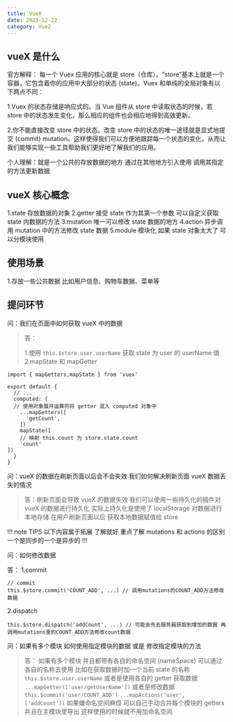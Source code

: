 ```yaml
---
title: VueX
date: 2023-12-22
category: Vue2
---
```


## vueX 是什么

官方解释：
每一个 Vuex 应用的核心就是 store（仓库）。“store”基本上就是一个容器，它包含着你的应用中大部分的状态 (state)。Vuex 和单纯的全局对象有以下两点不同：

1.Vuex 的状态存储是响应式的。当 Vue 组件从 store 中读取状态的时候，若 store 中的状态发生变化，那么相应的组件也会相应地得到高效更新。

2.你不能直接改变 store 中的状态。改变 store 中的状态的唯一途径就是显式地提交 (commit) mutation。这样使得我们可以方便地跟踪每一个状态的变化，从而让我们能够实现一些工具帮助我们更好地了解我们的应用。

个人理解：就是一个公共的存放数据的地方 通过在其他地方引入使用 调用其指定的方法更新数据

## vueX 核心概念

1.state 存放数据的对象
2.getter 接受 state 作为其第一个参数 可以自定义获取 state 内数据的方法
3.mutation 唯一可以修改 state 数据的地方
4.action 异步调用 mutation 中的方法修改 state 数据
5.module 模块化 如果 state 对象太大了 可以分模块使用

## 使用场景

1.存放一些公共数据 比如用户信息、购物车数据、菜单等

## 提问环节

问：我们在页面中如何获取 vueX 中的数据

> 答：
>
> 1.使用 `this.$store.user.userName` 获取 state 为 user 的 userName 值
> 2.mapState 和 mapGetter

```
import { mapGetters,mapState } from 'vuex'

export default {
  // ...
  computed: {
  // 使用对象展开运算符将 getter 混入 computed 对象中
    ...mapGetters([
      'getCount',
    ])
    mapState([
    // 映射 this.count 为 store.state.count
    'count'
])
  }
}
```

问：vueX 的数据在刷新页面以后会不会失效 我们如何解决刷新页面 vueX 数据丢失的情况

> 答：刷新页面会导致 vueX 的数据失效 我们可以使用一些持久化的插件对 vueX 的数据进行持久化 实际上持久化是使用了 localStorage 对数据进行本地存储 在用户刷新页面以后 获取本地数据赋值给 store

!!! note TIPS
以下内容属于拓展 了解就好 重点了解 mutations 和 actions 的区别 一个是同步的一个是异步的
!!!

问：如何修改数据

答：
1.commit

```
// commit
this.$store.commit('COUNT_ADD', ...) // 调用mutations的COUNT_ADD方法修改数据
```

2.dispatch

```
this.$store.dispatch('addCount', ...) // 可能会先去服务器获取到增加的数据 再调用mutations里的COUNT_ADD方法修改count数据
```

问：如果有多个模块 如何使用指定模块的数据 或是 修改指定模块的方法

> 答：
> 如果有多个模块 并且都带有各自的命名空间 (nameSpace) 可以通过各自的名称去使用 比如在获取数据时加一个当前 state 的名称 `this.$store.user.userName` 或者是使用各自的 getter 获取数据 `...mapGetter(['user/getUserName'])` 或者是修改数据 `this.$commit('user/COUNT_ADD')` `...mapActions('user', ['addCount'])`
> 如果嫌命名空间麻烦 可以自己手动合并每个模块的 getters 并且在主模块里导出 这样使用的时候就不用加命名空间
